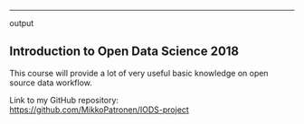 ----
output

## Introduction to Open Data Science 2018
This course will provide a lot of very useful basic knowledge on open source data workflow.


Link to my GitHub repository:  
<https://github.com/MikkoPatronen/IODS-project>